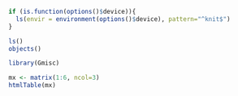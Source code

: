 ```{r }
if (is.function(options()$device)){
  ls(envir = environment(options()$device), pattern="^knit$")
}

ls()
objects()

```

```{r, message=FALSE, warning=FALSE}
library(Gmisc)

```


```{r, results='asis'}

mx <- matrix(1:6, ncol=3) 
htmlTable(mx)

```

